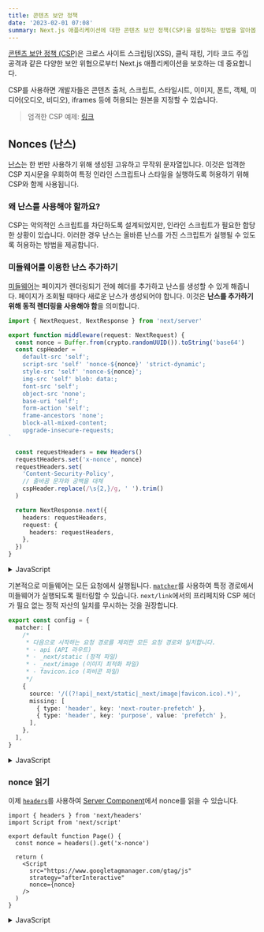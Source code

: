 ```yaml
---
title: 콘텐츠 보안 정책
date: '2023-02-01 07:08'
summary: Next.js 애플리케이션에 대한 콘텐츠 보안 정책(CSP)을 설정하는 방법을 알아봅니다.
---
```

<TOCInline toc={props.toc} asDisclosure />


[콘텐츠 보안 정책 (CSP)](https://developer.mozilla.org/docs/Web/HTTP/CSP)은 크로스 사이트 스크립팅(XSS), 클릭 재킹, 기타 코드 주입 공격과 같은 다양한 보안 위협으로부터 Next.js 애플리케이션을 보호하는 데 중요합니다.

CSP를 사용하면 개발자들은 콘텐츠 출처, 스크립트, 스타일시트, 이미지, 폰트, 객체, 미디어(오디오, 비디오), iframes 등에 허용되는 원본을 지정할 수 있습니다.

> 엄격한 CSP 예제: [링크](https://github.com/vercel/next.js/tree/canary/examples/with-strict-csp)


## Nonces (난스)

[난스](https://developer.mozilla.org/docs/Web/HTML/Global_attributes/nonce)는 한 번만 사용하기 위해 생성된 고유하고 무작위 문자열입니다. 이것은 엄격한 CSP 지시문을 우회하여 특정 인라인 스크립트나 스타일을 실행하도록 허용하기 위해 CSP와 함께 사용됩니다.

### 왜 난스를 사용해야 할까요?

CSP는 악의적인 스크립트를 차단하도록 설계되었지만, 인라인 스크립트가 필요한 합당한 상황이 있습니다. 이러한 경우 난스는 올바른 난스를 가진 스크립트가 실행될 수 있도록 허용하는 방법을 제공합니다.

### 미들웨어를 이용한 난스 추가하기

[미들웨어](/docs/nextjs/routing/middleware)는 페이지가 렌더링되기 전에 헤더를 추가하고 난스를 생성할 수 있게 해줍니다.
페이지가 조회될 때마다 새로운 난스가 생성되어야 합니다. 이것은 **난스를 추가하기 위해 동적 렌더링을 사용해야 함**을 의미합니다.


```ts:middleware.ts
import { NextRequest, NextResponse } from 'next/server'

export function middleware(request: NextRequest) {
  const nonce = Buffer.from(crypto.randomUUID()).toString('base64')
  const cspHeader = `
    default-src 'self';
    script-src 'self' 'nonce-${nonce}' 'strict-dynamic';
    style-src 'self' 'nonce-${nonce}';
    img-src 'self' blob: data:;
    font-src 'self';
    object-src 'none';
    base-uri 'self';
    form-action 'self';
    frame-ancestors 'none';
    block-all-mixed-content;
    upgrade-insecure-requests;
`

  const requestHeaders = new Headers()
  requestHeaders.set('x-nonce', nonce)
  requestHeaders.set(
    'Content-Security-Policy',
    // 줄바꿈 문자와 공백을 대체
    cspHeader.replace(/\s{2,}/g, ' ').trim()
  )

  return NextResponse.next({
    headers: requestHeaders,
    request: {
      headers: requestHeaders,
    },
  })
}
```

<details>
    <summary>JavaScript</summary>

```js:middleware.js
import { NextResponse } from 'next/server'

export function middleware(request) {
  const nonce = Buffer.from(crypto.randomUUID()).toString('base64')
  const cspHeader = `
    default-src 'self';
    script-src 'self' 'nonce-${nonce}' 'strict-dynamic';
    style-src 'self' 'nonce-${nonce}';
    img-src 'self' blob: data:;
    font-src 'self';
    object-src 'none';
    base-uri 'self';
    form-action 'self';
    frame-ancestors 'none';
    block-all-mixed-content;
    upgrade-insecure-requests;
`

  const requestHeaders = new Headers()
  requestHeaders.set('x-nonce', nonce)
  requestHeaders.set(
    'Content-Security-Policy',
    // 줄바꿈 문자와 공백을 대체
    cspHeader.replace(/\s{2,}/g, ' ').trim()
  )

  return NextResponse.next({
    headers: requestHeaders,
    request: {
      headers: requestHeaders,
    },
  })
}
```
</details>

기본적으로 미들웨어는 모든 요청에서 실행됩니다. [`matcher`](/docs/nextjs/routing/middleware#매처)를 사용하여 특정 경로에서 미들웨어가 실행되도록 필터링할 수 있습니다.
`next/link`에서의 프리페치와 CSP 헤더가 필요 없는 정적 자산의 일치를 무시하는 것을 권장합니다.

```ts:middleware.ts
export const config = {
  matcher: [
    /*
     * 다음으로 시작하는 요청 경로를 제외한 모든 요청 경로와 일치합니다.
     * - api (API 라우트)
     * - _next/static (정적 파일)
     * - _next/image (이미지 최적화 파일)
     * - favicon.ico (파비콘 파일)
     */
    {
      source: '/((?!api|_next/static|_next/image|favicon.ico).*)',
      missing: [
        { type: 'header', key: 'next-router-prefetch' },
        { type: 'header', key: 'purpose', value: 'prefetch' },
      ],
    },
  ],
}
```

<details>
    <summary>JavaScript</summary>

```js:middleware.js
export const config = {
  matcher: [
    /*
     * 다음으로 시작하는 요청 경로를 제외한 모든 요청 경로와 일치합니다.
     * - api (API 라우트)
     * - _next/static (정적 파일)
     * - _next/image (이미지 최적화 파일)
     * - favicon.ico (파비콘 파일)
     */
    {
      source: '/((?!api|_next/static|_next/image|favicon.ico).*)',
      missing: [
        { type: 'header', key: 'next-router-prefetch' },
        { type: 'header', key: 'purpose', value: 'prefetch' },
      ],
    },
  ],
}
```
</details>

### nonce 읽기

이제 [`headers`](https://nextjs.org/docs/app/api-reference/functions/headers)를 사용하여 [Server Component](/docs/nextjs/rendering/server-components)에서 nonce를 읽을 수 있습니다.

```tsx:app/page.tsx
import { headers } from 'next/headers'
import Script from 'next/script'

export default function Page() {
  const nonce = headers().get('x-nonce')

  return (
    <Script
      src="https://www.googletagmanager.com/gtag/js"
      strategy="afterInteractive"
      nonce={nonce}
    />
  )
}
```

<details>
    <summary>JavaScript</summary>

```jsx:app/page.jsx
import { headers } from 'next/headers'
import Script from 'next/script'

export default function Page() {
  const nonce = headers().get('x-nonce')

  return (
    <Script
      src="https://www.googletagmanager.com/gtag/js"
      strategy="afterInteractive"
      nonce={nonce}
    />
  )
}
```
</details>

